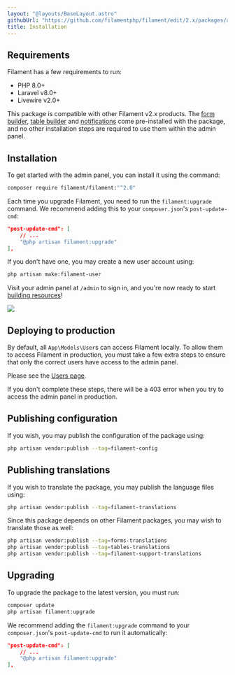 ```yaml
---
layout: "@layouts/BaseLayout.astro"
githubUrl: "https://github.com/filamentphp/filament/edit/2.x/packages/admin/docs/01-installation.md"
title: Installation
---
```


## Requirements

Filament has a few requirements to run:

- PHP 8.0+
- Laravel v8.0+
- Livewire v2.0+

This package is compatible with other Filament v2.x products. The [form builder](/docs/2.x/en/forms/installation), [table builder](/docs/2.x/en/tables/installation) and [notifications](/docs/2.x/en/notifications/installation) come pre-installed with the package, and no other installation steps are required to use them within the admin panel.

## Installation

To get started with the admin panel, you can install it using the command:

```bash
composer require filament/filament:"^2.0"
```

Each time you upgrade Filament, you need to run the `filament:upgrade` command. We recommend adding this to your `composer.json`'s `post-update-cmd`:

```json
"post-update-cmd": [
    // ...
    "@php artisan filament:upgrade"
],
```

If you don't have one, you may create a new user account using:

```bash
php artisan make:filament-user
```

Visit your admin panel at `/admin` to sign in, and you're now ready to start [building resources](resources)!

[![](https://user-images.githubusercontent.com/41773797/147615302-daec5d1c-e3ac-428a-98c2-c3fb40d945b5.png)](https://demo.filamentphp.com)

## Deploying to production

By default, all `App\Models\User`s can access Filament locally. To allow them to access Filament in production, you must take a few extra steps to ensure that only the correct users have access to the admin panel.

Please see the [Users page](users#authorizing-access-to-the-admin-panel).

If you don't complete these steps, there will be a 403 error when you try to access the admin panel in production.

## Publishing configuration

If you wish, you may publish the configuration of the package using:

```bash
php artisan vendor:publish --tag=filament-config
```

## Publishing translations

If you wish to translate the package, you may publish the language files using:

```bash
php artisan vendor:publish --tag=filament-translations
```

Since this package depends on other Filament packages, you may wish to translate those as well:

```bash
php artisan vendor:publish --tag=forms-translations
php artisan vendor:publish --tag=tables-translations
php artisan vendor:publish --tag=filament-support-translations
```

## Upgrading

To upgrade the package to the latest version, you must run:

```bash
composer update
php artisan filament:upgrade
```

We recommend adding the `filament:upgrade` command to your `composer.json`'s `post-update-cmd` to run it automatically:

```json
"post-update-cmd": [
    // ...
    "@php artisan filament:upgrade"
],
```
